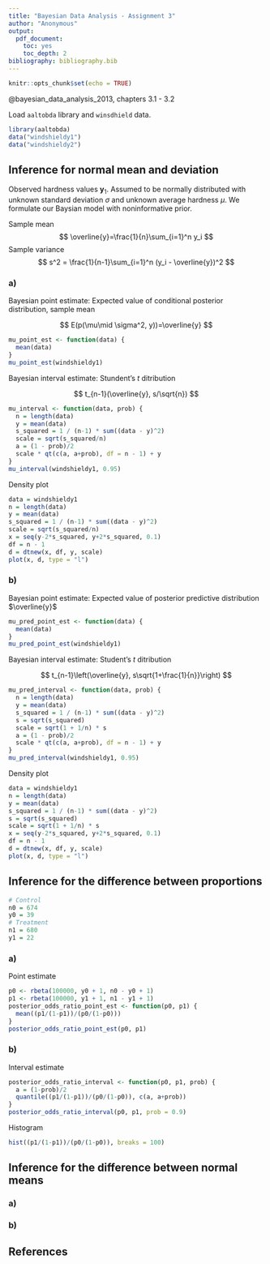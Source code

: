 ```yaml
---
title: "Bayesian Data Analysis - Assignment 3"
author: "Anonymous"
output: 
  pdf_document: 
    toc: yes
    toc_depth: 2
bibliography: bibliography.bib
---
```


```r
knitr::opts_chunk$set(echo = TRUE)
```

@bayesian_data_analysis_2013, chapters 3.1 - 3.2

Load `aaltobda` library and `winsdhield` data.
```r
library(aaltobda)
data("windshieldy1")
data("windshieldy2")
```

## Inference for normal mean and deviation
Observed hardness values $\mathbf{y}_1$. Assumed to be normally distributed with unknown standard deviation $\sigma$ and unknown average hardness $\mu.$ We formulate our Baysian model with noninformative prior.

Sample mean
$$
\overline{y}=\frac{1}{n}\sum_{i=1}^n y_i
$$
Sample variance
$$
s^2 = \frac{1}{n-1}\sum_{i=1}^n (y_i - \overline{y})^2
$$

### a)
Bayesian point estimate: Expected value of conditional posterior distribution, sample mean

$$
E(p(\mu\mid \sigma^2, y))=\overline{y}
$$

```r
mu_point_est <- function(data) {
  mean(data)
}
mu_point_est(windshieldy1)
```

Bayesian interval estimate: Stundent's $t$ ditribution

$$
t_{n-1}(\overline{y}, s/\sqrt{n})
$$

```r
mu_interval <- function(data, prob) {
  n = length(data)
  y = mean(data)
  s_squared = 1 / (n-1) * sum((data - y)^2)
  scale = sqrt(s_squared/n)
  a = (1 - prob)/2
  scale * qt(c(a, a+prob), df = n - 1) + y
}
mu_interval(windshieldy1, 0.95)
```

Density plot
```r
data = windshieldy1
n = length(data)
y = mean(data)
s_squared = 1 / (n-1) * sum((data - y)^2)
scale = sqrt(s_squared/n)
x = seq(y-2*s_squared, y+2*s_squared, 0.1)
df = n - 1
d = dtnew(x, df, y, scale)
plot(x, d, type = "l")
```

### b)
Bayesian point estimate: Expected value of posterior predictive distribution $\overline{y}$

```r
mu_pred_point_est <- function(data) {
  mean(data)
}
mu_pred_point_est(windshieldy1)
```

Bayesian interval estimate: Student's $t$ ditribution

$$
t_{n-1}\left(\overline{y}, s\sqrt{1+\frac{1}{n}}\right)
$$

```r
mu_pred_interval <- function(data, prob) {
  n = length(data)
  y = mean(data)
  s_squared = 1 / (n-1) * sum((data - y)^2)
  s = sqrt(s_squared)
  scale = sqrt(1 + 1/n) * s
  a = (1 - prob)/2
  scale * qt(c(a, a+prob), df = n - 1) + y
}
mu_pred_interval(windshieldy1, 0.95)
```

Density plot
```r
data = windshieldy1
n = length(data)
y = mean(data)
s_squared = 1 / (n-1) * sum((data - y)^2)
s = sqrt(s_squared)
scale = sqrt(1 + 1/n) * s
x = seq(y-2*s_squared, y+2*s_squared, 0.1)
df = n - 1
d = dtnew(x, df, y, scale)
plot(x, d, type = "l")
```


## Inference for the difference between proportions
```r
# Control
n0 = 674
y0 = 39
# Treatment
n1 = 680
y1 = 22
```

### a)
Point estimate
```r
p0 <- rbeta(100000, y0 + 1, n0 - y0 + 1)
p1 <- rbeta(100000, y1 + 1, n1 - y1 + 1)
posterior_odds_ratio_point_est <- function(p0, p1) {
  mean((p1/(1-p1))/(p0/(1-p0)))
}
posterior_odds_ratio_point_est(p0, p1)
```

### b)
Interval estimate
```r
posterior_odds_ratio_interval <- function(p0, p1, prob) {
  a = (1-prob)/2
  quantile((p1/(1-p1))/(p0/(1-p0)), c(a, a+prob))
}
posterior_odds_ratio_interval(p0, p1, prob = 0.9)
```

Histogram
```r
hist((p1/(1-p1))/(p0/(1-p0)), breaks = 100)
```

## Inference for the difference between normal means
### a)
### b)

## References
